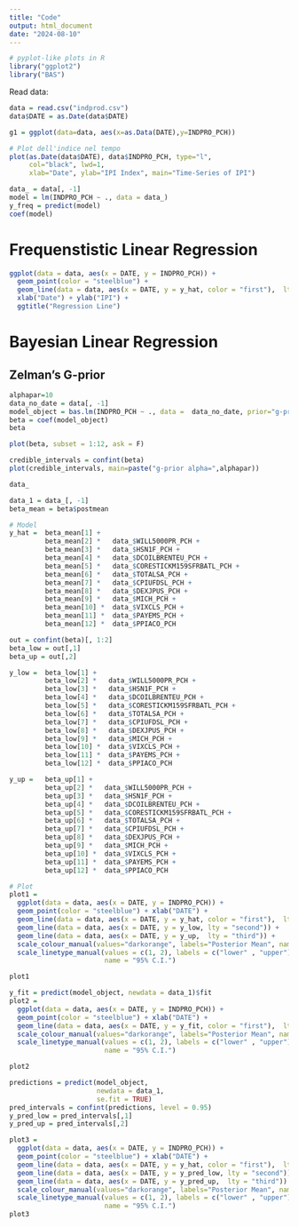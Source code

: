 ---
title: "Code"
output: html_document
date: "2024-08-10"
---

```{r}
# pyplot-like plots in R
library("ggplot2")
library("BAS")
```

Read data:

```{r}
data = read.csv("indprod.csv")
data$DATE = as.Date(data$DATE)
```

```{r}
g1 = ggplot(data=data, aes(x=as.Data(DATE),y=INDPRO_PCH))

# Plot dell'indice nel tempo
plot(as.Date(data$DATE), data$INDPRO_PCH, type="l", 
     col="black", lwd=1,
     xlab="Date", ylab="IPI Index", main="Time-Series of IPI")
```

```{r}
data_ = data[, -1]
model = lm(INDPRO_PCH ~ ., data = data_)
y_freq = predict(model)
coef(model)
```

# Frequenstistic Linear Regression

```{r}
ggplot(data = data, aes(x = DATE, y = INDPRO_PCH)) +
  geom_point(color = "steelblue") +
  geom_line(data = data, aes(x = DATE, y = y_hat, color = "first"),  lty = 1) +
  xlab("Date") + ylab("IPI") + 
  ggtitle("Regression Line")
```

# Bayesian Linear Regression

## Zelman's G-prior

```{r}
alphapar=10
data_no_date = data[, -1]
model_object = bas.lm(INDPRO_PCH ~ ., data =  data_no_date, prior="g-prior", alpha=alphapar, modelprior = Bernoulli(1), include.always = ~ ., n.models = 1)
beta = coef(model_object)
beta
```

```{r}
plot(beta, subset = 1:12, ask = F)
```

```{r}
credible_intervals = confint(beta)
plot(credible_intervals, main=paste("g-prior alpha=",alphapar))
```
```{r}
data_
```

```{r}
data_1 = data_[, -1]
beta_mean = beta$postmean

# Model 
y_hat =  beta_mean[1] + 
         beta_mean[2] *   data_$WILL5000PR_PCH + 
         beta_mean[3] *   data_$HSN1F_PCH + 
         beta_mean[4] *   data_$DCOILBRENTEU_PCH + 
         beta_mean[5] *   data_$CORESTICKM159SFRBATL_PCH + 
         beta_mean[6] *   data_$TOTALSA_PCH + 
         beta_mean[7] *   data_$CPIUFDSL_PCH + 
         beta_mean[8] *   data_$DEXJPUS_PCH + 
         beta_mean[9] *   data_$MICH_PCH + 
         beta_mean[10] *  data_$VIXCLS_PCH + 
         beta_mean[11] *  data_$PAYEMS_PCH + 
         beta_mean[12] *  data_$PPIACO_PCH
```


```{r}
out = confint(beta)[, 1:2]
beta_low = out[,1]
beta_up = out[,2]

y_low =  beta_low[1] + 
         beta_low[2] *   data_$WILL5000PR_PCH + 
         beta_low[3] *   data_$HSN1F_PCH + 
         beta_low[4] *   data_$DCOILBRENTEU_PCH + 
         beta_low[5] *   data_$CORESTICKM159SFRBATL_PCH + 
         beta_low[6] *   data_$TOTALSA_PCH + 
         beta_low[7] *   data_$CPIUFDSL_PCH + 
         beta_low[8] *   data_$DEXJPUS_PCH + 
         beta_low[9] *   data_$MICH_PCH + 
         beta_low[10] *  data_$VIXCLS_PCH + 
         beta_low[11] *  data_$PAYEMS_PCH + 
         beta_low[12] *  data_$PPIACO_PCH

y_up =   beta_up[1] + 
         beta_up[2] *   data_$WILL5000PR_PCH + 
         beta_up[3] *   data_$HSN1F_PCH + 
         beta_up[4] *   data_$DCOILBRENTEU_PCH + 
         beta_up[5] *   data_$CORESTICKM159SFRBATL_PCH + 
         beta_up[6] *   data_$TOTALSA_PCH + 
         beta_up[7] *   data_$CPIUFDSL_PCH + 
         beta_up[8] *   data_$DEXJPUS_PCH + 
         beta_up[9] *   data_$MICH_PCH + 
         beta_up[10] *  data_$VIXCLS_PCH + 
         beta_up[11] *  data_$PAYEMS_PCH + 
         beta_up[12] *  data_$PPIACO_PCH
```



```{r}
# Plot
plot1 = 
  ggplot(data = data, aes(x = DATE, y = INDPRO_PCH)) + 
  geom_point(color = "steelblue") + xlab("DATE") +
  geom_line(data = data, aes(x = DATE, y = y_hat, color = "first"),  lty = 1) +
  geom_line(data = data, aes(x = DATE, y = y_low, lty = "second")) +
  geom_line(data = data, aes(x = DATE, y = y_up,  lty = "third")) +
  scale_colour_manual(values="darkorange", labels="Posterior Mean", name="") +
  scale_linetype_manual(values = c(1, 2), labels = c("lower" , "upper"),
                        name = "95% C.I.")

plot1

y_fit = predict(model_object, newdata = data_1)$fit
plot2 = 
  ggplot(data = data, aes(x = DATE, y = INDPRO_PCH)) + 
  geom_point(color = "steelblue") + xlab("DATE") +
  geom_line(data = data, aes(x = DATE, y = y_fit, color = "first"),  lty = 1) +
  scale_colour_manual(values="darkorange", labels="Posterior Mean", name="") +
  scale_linetype_manual(values = c(1, 2), labels = c("lower" , "upper"),
                        name = "95% C.I.")

plot2
```
```{r}
predictions = predict(model_object, 
                      newdata = data_1,
                      se.fit = TRUE)
pred_intervals = confint(predictions, level = 0.95)
y_pred_low = pred_intervals[,1]
y_pred_up = pred_intervals[,2]

plot3 = 
  ggplot(data = data, aes(x = DATE, y = INDPRO_PCH)) + 
  geom_point(color = "steelblue") + xlab("DATE") +
  geom_line(data = data, aes(x = DATE, y = y_hat, color = "first"),  lty = 1) +
  geom_line(data = data, aes(x = DATE, y = y_pred_low, lty = "second")) +
  geom_line(data = data, aes(x = DATE, y = y_pred_up,  lty = "third")) +
  scale_colour_manual(values="darkorange", labels="Posterior Mean", name="") +
  scale_linetype_manual(values = c(1, 2), labels = c("lower" , "upper"),
                        name = "95% C.I.")
plot3
```


